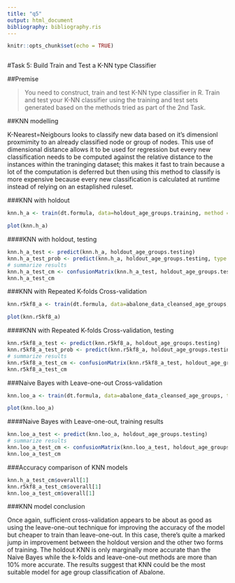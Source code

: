 ```yaml
---
title: "q5"
output: html_document
bibliography: bibliography.ris
---
```



```r
knitr::opts_chunk$set(echo = TRUE)
```


```r
```

<section>

#Task 5: Build Train and Test a K-NN type Classifier

##Premise

>You need to construct, train and test K-NN type classifier in R. Train and test your K-NN classifier using the training and test sets generated based on the methods tried as part of the 2nd Task.

<!--
• Building of K-NN type classifier in R 4
• Training of K-NN type classifier in R 5
• Testing of K-NN type classifier in R 6
-->

<!--
model_knn &lt;- train(iris.training[, 1:4], iris.training[, 5], method=&#39;knn&#39;)
Note that making other models is extremely simple when you have gotten this far; You just
have to change the method argument.
Now that you have trained your model, it’s time to predict the labels of the test set that you
have just made and evaluate how the model has done on your data:
# Predict the labels of the test set
predictions&lt;-predict.train(object=model_knn,iris.test[,1:4], type=&quot;raw&quot;)
# Evaluate the predictions
table(predictions)
# Confusion matrix
confusionMatrix(predictions,iris.test[,5])

Additionally, you can try to do the
-->

##KNN modelling

K-Nearest=Neigbours looks to classify new data based on it's dimensionl proxmimity to an already classified node or group of nodes. This use of dimensional distance allows it to be used for regression but every new classification needs to be computed against the relative distance to the instances within the traninging dataset; this makes it fast to train because a lot of the computation is deferred but then using this method to classify is more expensive because every new classification is calculated at runtime instead of relying on an estaplished ruleset.

###KNN with holdout

```r
knn.h_a <- train(dt.formula, data=holdout_age_groups.training, method = "knn")
```

```r
plot(knn.h_a)
```

####KNN with holdout, testing

```r
knn.h_a_test <- predict(knn.h_a, holdout_age_groups.testing)
knn.h_a_test_prob <- predict(knn.h_a, holdout_age_groups.testing, type = "prob")
# summarize results
knn.h_a_test_cm <- confusionMatrix(knn.h_a_test, holdout_age_groups.testing$age_group)
knn.h_a_test_cm
```

###KNN with Repeated K-folds Cross-validation

```r
knn.r5kf8_a <- train(dt.formula, data=abalone_data_cleansed_age_groups, trControl = cv.train_control_8_5, method = "knn")
```

```r
plot(knn.r5kf8_a)
```

####KNN with Repeated K-folds Cross-validation, testing

```r
knn.r5kf8_a_test <- predict(knn.r5kf8_a, holdout_age_groups.testing)
knn.r5kf8_a_test_prob <- predict(knn.r5kf8_a, holdout_age_groups.testing, type = "prob")
# summarize results
knn.r5kf8_a_test_cm <- confusionMatrix(knn.r5kf8_a_test, holdout_age_groups.testing$age_group)
knn.r5kf8_a_test_cm
```

###Naive Bayes with Leave-one-out Cross-validation

```r
knn.loo_a <- train(dt.formula, data=abalone_data_cleansed_age_groups, trControl = loocv.train_control, method="knn")
```

```r
plot(knn.loo_a)
```

####Naive Bayes with Leave-one-out, training results

```r
knn.loo_a_test <- predict(knn.loo_a, holdout_age_groups.testing)
# summarize results
knn.loo_a_test_cm <- confusionMatrix(knn.loo_a_test, holdout_age_groups.testing$age_group)
knn.loo_a_test_cm
```



###Accuracy comparison of KNN models

```r
knn.h_a_test_cm$overall[1]
knn.r5kf8_a_test_cm$overall[1]
knn.loo_a_test_cm$overall[1]
```

###KNN model conclusion

Once again, sufficient cross-validation appears to be about as good as using the leave-one-out technique for improving the accuracy of the model but cheaper to train than leave-one-out. In this case, there's quite a marked jump in improvement between the holdout version and the other two forms of training. The holdout KNN is only marginally more accurate than the Naive Bayes while the k-folds and leave-one-out methods are more than 10% more accurate. The results suggest that KNN could be the most suitable model for age group classification of Abalone.


</section>
